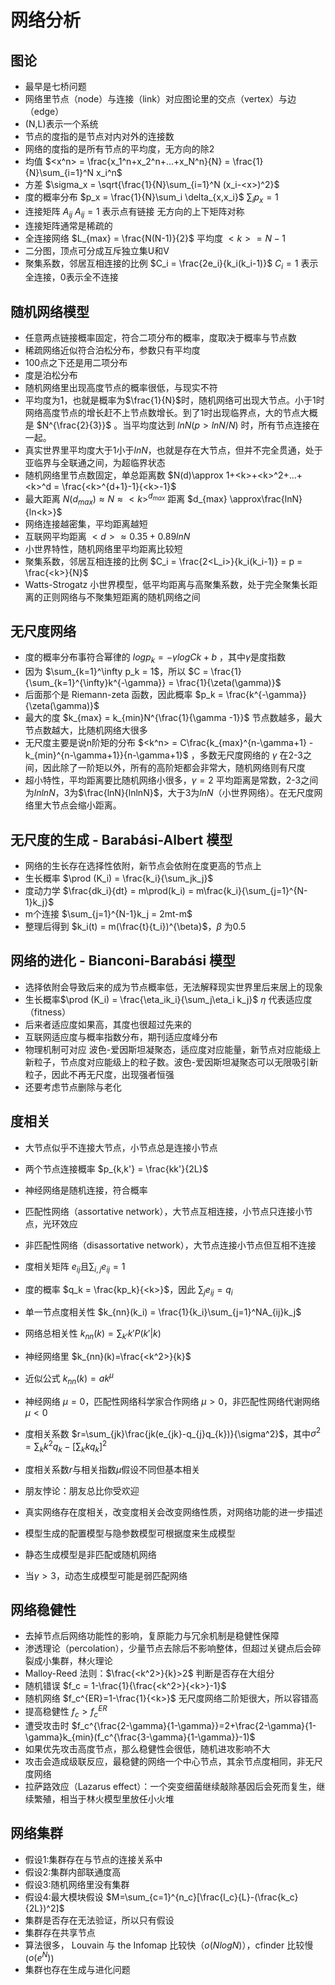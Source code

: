 # 网络分析

## 图论

- 最早是七桥问题
- 网络里节点（node）与连接（link）对应图论里的交点（vertex）与边（edge）
- (N,L)表示一个系统
- 节点的度指的是节点对内对外的连接数
- 网络的度指的是所有节点的平均度，无方向的除2
- 均值 $<x^n> = \frac{x_1^n+x_2^n+...+x_N^n}{N} = \frac{1}{N}\sum_{i=1}^N x_i^n$
- 方差 $\sigma_x = \sqrt{\frac{1}{N}\sum_{i=1}^N (x_i-<x>)^2}$
- 度的概率分布 $p_x = \frac{1}{N}\sum_i \delta_{x,x_i}$ $\sum_ip_x = 1$
- 连接矩阵 $A_{ij}$ $A_{ij} = 1$ 表示点有链接 无方向的上下矩阵对称
- 连接矩阵通常是稀疏的
- 全连接网络 $L_{max} = \frac{N(N-1)}{2}$ 平均度 $<k> = N-1$
- 二分图，顶点可分成互斥独立集U和V
- 聚集系数，邻居互相连接的比例 $C_i = \frac{2e_i}{k_i(k_i-1)}$ $C_i =1$ 表示全连接，0表示全不连接

## 随机网络模型

- 任意两点链接概率固定，符合二项分布的概率，度取决于概率与节点数
- 稀疏网络近似符合泊松分布，参数只有平均度
- 100点之下还是用二项分布
- 度是泊松分布
- 随机网络里出现高度节点的概率很低，与现实不符
- 平均度为1，也就是概率为$\frac{1}{N}$时，随机网络可出现大节点。小于1时网络高度节点的增长赶不上节点数增长。到了1时出现临界点，大的节点大概是 $N^{\frac{2}{3}}$ 。当平均度达到 $lnN(p>lnN/N)$ 时，所有节点连接在一起。
- 真实世界里平均度大于1小于$lnN$，也就是存在大节点，但并不完全贯通，处于亚临界与全联通之间，为超临界状态
- 随机网络里节点数固定，单总距离数 $N(d)\approx 1+<k>+<k>^2+...+<k>^d = \frac{<k>^{d+1}-1}{<k>-1}$
- 最大距离 $N(d_{max})\approx N \approx <k>^{d_{max}}$ 距离 $d_{max} \approx\frac{lnN}{ln<k>}$ 
- 网络连接越密集，平均距离越短
- 互联网平均距离 $<d> \approx 0.35+0.89lnN$
- 小世界特性，随机网络里平均距离比较短
- 聚集系数，邻居互相连接的比例 $C_i = \frac{2<L_i>}{k_i(k_i-1)} = p = \frac{<k>}{N}$ 
- Watts-Strogatz 小世界模型，低平均距离与高聚集系数，处于完全聚集长距离的正则网络与不聚集短距离的随机网络之间

## 无尺度网络

- 度的概率分布事符合幂律的 $log p_k = -\gamma logCk+b$ ，其中$\gamma$是度指数
- 因为 $\sum_{k=1}^\infty p_k = 1$，所以 $C = \frac{1}{\sum_{k=1}^{\infty}k^{-\gamma}} = \frac{1}{\zeta(\gamma)}$ 
- 后面那个是 Riemann-zeta 函数，因此概率 $p_k = \frac{k^{-\gamma}}{\zeta(\gamma)}$
- 最大的度 $k_{max} = k_{min}N^{\frac{1}{\gamma -1}}$ 节点数越多，最大节点数越大，比随机网络大很多
- 无尺度主要是说n阶矩的分布 $<k^n> = C\frac{k_{max}^{n-\gamma+1} - k_{min}^{n-\gamma+1}}{n-\gamma+1}$ ，多数无尺度网络的 $\gamma$ 在2-3之间，因此除了一阶矩以外，所有的高阶矩都会非常大，随机网络则有尺度
- 超小特性，平均距离要比随机网络小很多，$\gamma =2$ 平均距离是常数，2-3之间为$lnlnN$，3为$\frac{lnN}{lnlnN}$，大于3为$lnN$（小世界网络）。在无尺度网络里大节点会缩小距离。

## 无尺度的生成 - Barabási-Albert 模型

- 网络的生长存在选择性依附，新节点会依附在度更高的节点上
- 生长概率 $\prod (K_i) = \frac{k_i}{\sum_jk_j}$
- 度动力学 $\frac{dk_i}{dt} = m\prod(k_i) = m\frac{k_i}{\sum_{j=1}^{N-1}k_j}$ 
- m个连接 $\sum_{j=1}^{N-1}k_j = 2mt-m$
- 整理后得到 $k_i(t) = m(\frac{t}{t_i})^{\beta}$，$\beta$ 为0.5

## 网络的进化 - Bianconi-Barabási 模型

- 选择依附会导致后来的成为节点概率低，无法解释现实世界里后来居上的现象
- 生长概率$\prod (K_i) = \frac{\eta_ik_i}{\sum_j\eta_i k_j}$ $\eta$ 代表适应度（fitness）
- 后来者适应度如果高，其度也很超过先来的
- 互联网适应度与概率指数分布，期刊适应度峰分布
- 物理机制可对应 波色-爱因斯坦凝聚态，适应度对应能量，新节点对应能级上新粒子，节点度对应能级上的粒子数。波色-爱因斯坦凝聚态可以无限吸引新粒子，因此不再无尺度，出现强者恒强
- 还要考虑节点删除与老化

## 度相关

- 大节点似乎不连接大节点，小节点总是连接小节点

- 两个节点连接概率 $p_{k,k'} = \frac{kk'}{2L}$

- 神经网络是随机连接，符合概率

- 匹配性网络（assortative network），大节点互相连接，小节点只连接小节点，光环效应

- 非匹配性网络（disassortative network），大节点连接小节点但互相不连接

- 度相关矩阵 $e_{ij}$且$\sum_{i,j}e_{ij} = 1$

- 度的概率 $q_k = \frac{kp_k}{<k>}$，因此 $\sum_je_{ij} = q_i$

- 单一节点度相关性 $k_{nn}(k_i) = \frac{1}{k_i}\sum_{j=1}^NA_{ij}k_j$

- 网络总相关性 $k_{nn}(k) = \sum_{k'}k'P(k'|k)$

- 神经网络里 $k_{nn}(k)=\frac{<k^2>}{k}$

- 近似公式 $k_{nn}(k)=ak^{\mu}$

- 神经网络 $\mu = 0$，匹配性网络科学家合作网络 $\mu>0$，非匹配性网络代谢网络 $\mu<0$

- 度相关系数  $r=\sum_{jk}\frac{jk(e_{jk}-q_{j}q_{k})}{\sigma^2}$，其中$\sigma^2=\sum_{k}k^2q_k - [\sum_kkq_k]^2$

- 度相关系数$r$与相关指数$\mu$假设不同但基本相关

- 朋友悖论：朋友总比你受欢迎

- 真实网络存在度相关，改变度相关会改变网络性质，对网络功能的进一步描述

- 模型生成的配置模型与隐参数模型可根据度来生成模型

- 静态生成模型是非匹配或随机网络

- 当$\gamma>3$，动态生成模型可能是弱匹配网络

## 网络稳健性

- 去掉节点后网络功能性的影响，复原能力与冗余机制是稳健性保障
- 渗透理论（percolation），少量节点去除后不影响整体，但超过关键点后会碎裂成小集群，林火理论
- Malloy-Reed 法则：$\frac{<k^2>}{k}>2$ 判断是否存在大组分
- 随机错误 $f_c = 1-\frac{1}{\frac{<k^2>}{<k>}-1}$
- 随机网络 $f_c^{ER}=1-\frac{1}{<k>}$ 无尺度网络二阶矩很大，所以容错高
- 提高稳健性 $f_c>f_c^{ER}$
- 遭受攻击时 $f_c^{\frac{2-\gamma}{1-\gamma}}=2+\frac{2-\gamma}{1-\gamma}k_{min}(f_c^{\frac{3-\gamma}{1-\gamma}}-1)$
- 如果优先攻击高度节点，那么稳健性会很低，随机进攻影响不大
- 攻击会造成级联反应，最稳健的网络一个中心节点，其余节点度相同，非无尺度网络
- 拉萨路效应（Lazarus effect）：一个突变细菌继续敲除基因后会死而复生，继续繁殖，相当于林火模型里放任小火堆

## 网络集群

- 假设1:集群存在与节点的连接关系中
- 假设2:集群内部联通度高
- 假设3:随机网络里没有集群
- 假设4:最大模块假设 $M=\sum_{c=1}^{n_c}[\frac{l_c}{L}-(\frac{k_c}{2L})^2]$
- 集群是否存在无法验证，所以只有假设
- 集群存在共享节点
- 算法很多， Louvain 与 the Infomap 比较快（$o(NlogN)$），cfinder 比较慢($o(e^N)$)
- 集群也存在生成与进化问题
